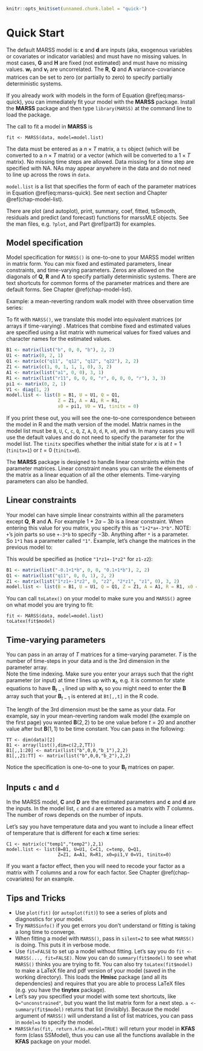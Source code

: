 ```r
knitr::opts_knit$set(unnamed.chunk.label = "quick-")
```

# Quick Start  {#chap-quick-start}

The default MARSS model is:
\begin{equation}
\begin{gathered}
\mathbf{x}_t = \mathbf{B}_t\mathbf{x}_{t-1} + \mathbf{u}_t + \mathbf{C}_t\mathbf{c}_t + \mathbf{G}_t\mathbf{w}_t, \text{ } \mathbf{w}_t \sim \,\text{MVN}(0,\mathbf{Q}_t) \\
\mathbf{y}_t = \mathbf{Z}_t\mathbf{x}_t + \mathbf{a}_t + \mathbf{D}_t\mathbf{d}_t + \mathbf{H}_t\mathbf{v}_t, \text{ } \mathbf{v}_t \sim \,\text{MVN}(0,\mathbf{R}_t) \\
\mathbf{x}_1 \sim \,\text{MVN}(\boldsymbol{\pi},\boldsymbol{\Lambda}) \text{ or } \mathbf{x}_0 \sim \,\text{MVN}(\boldsymbol{\pi},\boldsymbol{\Lambda})
\end{gathered}
(\#eq:marss-quick)
\end{equation}
$\mathbf{c}$ and $\mathbf{d}$ are inputs (aka, exogenous variables or covariates or indicator variables) and must have no missing values. In most cases, $\mathbf{G}$ and $\mathbf{H}$ are fixed (not estimated) and must have no missing values. $\mathbf{w}_t$ and $\mathbf{v}_t$ are uncorrelated. The $\mathbf{R}$, $\mathbf{Q}$ and $\boldsymbol{\Lambda}$ variance-covariance matrices can be set to zero (or partially to zero) to specify partially deterministic systems.

If you already work with models in the form of Equation \@ref(eq:marss-quick), you can immediately fit your model with the **MARSS** package.  Install the **MARSS** package and then type `library(MARSS)` at the command line to load the package.

The call to fit a model in **MARSS** is 
```
fit <- MARSS(data, model=model.list)
```
The data must be entered as a $n \times T$ matrix, a `ts` object (which will be converted to a $n \times T$ matrix) or a vector (which will be converted to a $1 \times T$ matrix). No missing time steps are allowed. Data missing for a time step are specified with NA. NAs may appear anywhere in the data and do not need to line up across the rows in `data`.

`model.list` is a list that specifies the form of each of the parameter matrices in Equation \@ref(eq:marss-quick). See next section and Chapter \@ref(chap-model-list).

There are plot (and autoplot), print, summary, coef, fitted, tsSmooth, residuals and predict (and forecast) functions for marssMLE objects. See the man files, e.g. `?plot`, and Part \@ref(part3) for examples.


## Model specification

Model specification for `MARSS()` is one-to-one to your MARSS model written in matrix form. You can mix fixed and estimated parameters, linear constraints, and time-varying parameters. Zeros are allowed on the diagonals of $\mathbf{Q}$, $\mathbf{R}$ and $\boldsymbol{\Lambda}$ to specify partially deterministic systems. There are text shortcuts for common forms of the parameter matrices and there are default forms. See Chapter \@ref(chap-model-list).

Example: a mean-reverting random walk model with three observation time series:
\begin{gather*}
\begin{bmatrix}x_1\\ x_2\end{bmatrix}_t
= \begin{bmatrix}b&0\\ 0&b\end{bmatrix}
\begin{bmatrix}x_1\\ x_2\end{bmatrix}_{t-1}
+ \begin{bmatrix}w_1\\ w_2\end{bmatrix}_t, \quad 
\begin{bmatrix}w_1\\ w_2\end{bmatrix}_t \sim \,\text{MVN}\begin{pmatrix}\begin{bmatrix}0\\0\end{bmatrix},\begin{bmatrix}q_{11}&q_{12}\\ q_{12}&q_{22}\end{bmatrix} \end{pmatrix}
\\
\begin{bmatrix}y_1\\y_2\\y_3\end{bmatrix}_t
= \begin{bmatrix}1&1\\ 0&1\\ 1&0\end{bmatrix}
\begin{bmatrix}x_1\\x_2\end{bmatrix}_t
+ \begin{bmatrix}v_1\\ v_2\\ v_3\end{bmatrix}_t,\quad 
\begin{bmatrix}v_1\\ v_2\\ v_3\end{bmatrix}_t \sim MVN\begin{pmatrix}\begin{bmatrix}a_1\\ 0\\ 0\end{bmatrix},
 \begin{bmatrix}r_{11}&0&0\\ 0&r&0\\ 0&0&r\end{bmatrix} \end{pmatrix} \\
\begin{bmatrix}x_1\\ x_2\end{bmatrix}_0 \sim \,\text{MVN}\begin{pmatrix}\begin{bmatrix}0\\ 0\end{bmatrix},\begin{bmatrix}1&0\\ 0&1\end{bmatrix} \end{pmatrix} \\
\end{gather*}

To fit with `MARSS()`, we translate this model into equivalent matrices (or arrays if time-varying) . Matrices that combine fixed and estimated values are specified using a list matrix with numerical values for fixed values and  character names for the estimated values. 
```r
B1 <- matrix(list("b", 0, 0, "b"), 2, 2)
U1 <- matrix(0, 2, 1)
Q1 <- matrix(c("q11", "q12", "q12", "q22"), 2, 2)
Z1 <- matrix(c(1, 0, 1, 1, 1, 0), 3, 2)
A1 <- matrix(list("a1", 0, 0), 3, 1)
R1 <- matrix(list("r11", 0, 0, 0, "r", 0, 0, 0, "r"), 3, 3)
pi1 <- matrix(0, 2, 1)
V1 <- diag(1, 2)
model.list <- list(B = B1, U = U1, Q = Q1, 
                   Z = Z1, A = A1, R = R1, 
                   x0 = pi1, V0 = V1, tinitx = 0)
```

If you print these out, you will see the one-to-one correspondence between the model in R and the math version of the model.  Matrix names in the model list must be `B`, `U`, `C`, `c`, `Q`, `Z`, `A`, `D`, `d`, `R`, `x0`, and `V0`. In many cases you will use the default values and do not need to specify the parameter for the model list.  The `tinitx` specifies whether the initial state for $x$ is at $t=1$ (`tinitx=1`) or $t=0$ (`tinitx=0`).  

The **MARSS** package is designed to handle linear constraints within the parameter matrices.  Linear constraint means you can write the elements of the matrix as a linear equation of all the other elements. Time-varying parameters can also be handled.

## Linear constraints

Your model can have simple linear constraints within all the parameters except $\mathbf{Q}$, $\mathbf{R}$ and $\boldsymbol{\Lambda}$.  For example $1+2a-3b$ is a linear constraint. When entering this value for you matrix, you specify this as `"1+2*a+-3*b"`. NOTE: `+`'s join parts so use `+-3*b` to specify $-3b$. Anything after `*` is a parameter. So `1*1` has a parameter called `"1"`. Example, let's change the matrices in the previous model to:
\begin{equation*}
\mathbf{B} = \begin{bmatrix}b-0.1&0\\ 0&b+0.1\end{bmatrix}\quad
\mathbf{Q} = \begin{bmatrix}q_{11}&0\\ 1&0\end{bmatrix}\quad
\mathbf{Z} = \begin{bmatrix}z_1-z_2&2 z_1\\ 0&z_1\\ z_2&0\end{bmatrix}
\end{equation*}

This would be specified as (notice `"1*z1+-1*z2"` for `z1-z2`):
```r
B1 <- matrix(list("-0.1+1*b", 0, 0, "0.1+1*b"), 2, 2)
Q1 <- matrix(list("q11", 0, 0, 1), 2, 2)
Z1 <- matrix(list("1*z1+-1*z2", 0, "z2", "2*z1", "z1", 0), 3, 2)
model.list <- list(B = B1, U = U1, Q = Q1, Z = Z1, A = A1, R = R1, x0 = pi1, V0 = V1, tinitx = 0)
```

You can call `toLatex()` on your model to make sure you and `MARSS()` agree on what model you are trying to fit:
```
fit <- MARSS(data, model=model.list)
toLatex(fit$model)
```

## Time-varying parameters

You can pass in an array of $T$ matrices for a time-varying parameter. $T$ is the number of time-steps in your data and is the 3rd dimension in the parameter array.  
\begin{equation}
\begin{gathered}
\mathbf{x}_t = \mathbf{B}_t\mathbf{x}_{t-1} + \mathbf{u}_t + \mathbf{C}_t\mathbf{c}_t + \mathbf{G}_t\mathbf{w}_t, \quad
\mathbf{W}_t \sim \,\text{MVN}(0,\mathbf{Q}_t)\\
\mathbf{y}_t = \mathbf{Z}_t\mathbf{x}_t + \mathbf{a}_t + \mathbf{D}_t\mathbf{d}_t + \mathbf{H}_t\mathbf{v}_t, \quad
\mathbf{V}_t \sim \,\text{MVN}(0,\mathbf{R}_t)\\
\mathbf{x}_{t_0} \sim \,\text{MVN}(\boldsymbol{\pi},\boldsymbol{\Lambda})
\end{gathered}
\end{equation}
Note the time indexing.  Make sure you enter your arrays such that the right parameter (or input) at time $t$ lines up with $\mathbf{x}_t$, e.g. it is common for state equations to have $\mathbf{B}_{t-1}$ lined up with $\mathbf{x}_t$ so you might need to enter the $\mathbf{B}$ array such that your $\mathbf{B}_{t-1}$ is entered at `Bt[,,t]` in the R code.

The length of the 3rd dimension must be the same as your data.  For example, say in your  mean-reverting random walk model (the example on the first page) you wanted $\mathbf{B}(2,2)$ to be one value before $t=20$ and another value after but $\mathbf{B}(1,1)$ to be time constant. You can pass in the following:
```
TT <- dim(data)[2]
B1 <- array(list(),dim=c(2,2,TT))
B1[,,1:20] <- matrix(list("b",0,0,"b_1"),2,2)
B1[,,21:TT] <- matrix(list("b",0,0,"b_2"),2,2)
```
Notice the specification is one-to-one to your $\mathbf{B}_t$ matrices on paper.

## Inputs `c` and `d`

In the MARSS model,  $\mathbf{C}$ and $\mathbf{D}$ are the estimated parameters and $\mathbf{c}$ and $\mathbf{d}$ are the inputs.  In the model list, `c` and `d` are entered as a matrix with $T$ columns. The number of rows depends on the number of inputs.

Let's say you have temperature data and you want to include a linear effect of temperature that is different for each $\mathbf{x}$ time series:
```
C1 <- matrix(c("temp1","temp2"),2,1)
model.list <- list(B=B1, U=U1, C=C1, c=temp, Q=Q1,
                   Z=Z1, A=A1, R=R1, x0=pi1,V 0=V1, tinitx=0)
```
If you want a factor effect, then you will need to recode your factor as a matrix with $T$ columns and a row for each factor.  See Chapter \@ref(chap-covariates) for an example.

## Tips and Tricks

* Use `plot(fit)` (or `autoplot(fit)`) to see a series of plots and diagnostics for your model. 
* Try `MARSSinfo()` if you get errors you don't understand or fitting is taking a long time to converge.  
* When fitting a model with `MARSS()`, pass in `silent=2` to see what `MARSS()` is doing.  This puts it in verbose mode.   
* Use `fit=FALSE` to set up a model without fitting. Let's say you do `fit <- MARSS(..., fit=FALSE)`.  Now you can do `summary(fit$model)` to see what `MARSS()` thinks you are trying to fit.  You can also try `toLatex(fit$model)` to make a LaTeX file and pdf version of your model (saved in the working directory).  This loads the **Hmisc** package (and all its dependencies) and requires that you are able to process LaTeX files (e.g. you have the **tinytex** package).
* Let's say you specified your model with some text shortcuts, like `Q="unconstrained"`, but you want the list matrix form for a next step. `a <- summary(fit$model)` returns that list (invisibly).  Because the model argument of `MARSS()` will understand a list of list matrices, you can pass in `model=a` to specify the model.  
* `MARSSkfas(fit, return.kfas.model=TRUE)`  will return your model in **KFAS** form (class SSModel), thus you can use all the functions available in the **KFAS** package on your model.
